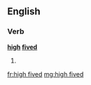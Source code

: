 ==English==

===Verb===
'''[[high]] [[fived]]'''

# {{past of|high five}}

[[fr:high fived]]
[[mg:high fived]]